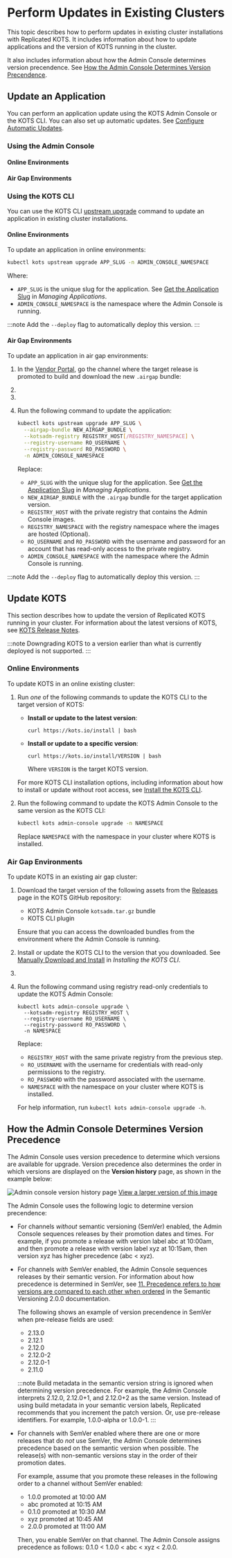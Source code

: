 
# Perform Updates in Existing Clusters

This topic describes how to perform updates in existing cluster installations with Replicated KOTS. It includes information about how to update applications and the version of KOTS running in the cluster.

It also includes information about how the Admin Console determines version precendence. See [How the Admin Console Determines Version Precendence](/enterprise/updating-app-manager#how-the-admin-console-determines-version-precedence).

## Update an Application

You can perform an application update using the KOTS Admin Console or the KOTS CLI. You can also set up automatic updates. See [Configure Automatic Updates](/enterprise/updating-apps).

### Using the Admin Console

#### Online Environments

<AdminConsole/>

#### Air Gap Environments

<AdminConsoleAirGap/>

### Using the KOTS CLI

You can use the KOTS CLI [upstream upgrade](/reference/kots-cli-upstream-upgrade) command to update an application in existing cluster installations.

#### Online Environments

To update an application in online environments:

```bash
kubectl kots upstream upgrade APP_SLUG -n ADMIN_CONSOLE_NAMESPACE
```
Where:
* `APP_SLUG` is the unique slug for the application. See [Get the Application Slug](/vendor/vendor-portal-manage-app#slug) in _Managing Applications_.
* `ADMIN_CONSOLE_NAMESPACE` is the namespace where the Admin Console is running.

:::note
Add the `--deploy` flag to automatically deploy this version.
:::

#### Air Gap Environments

To update an application in air gap environments:

1. In the [Vendor Portal](https://vendor.replicated.com), go the channel where the target release is promoted to build and download the new `.airgap` bundle:
   
   <BuildAirGapBundle/>

1. <DownloadAirGapBundle/>

1. <ViewAirGapBundle/>

1. Run the following command to update the application:

    ```bash
    kubectl kots upstream upgrade APP_SLUG \
      --airgap-bundle NEW_AIRGAP_BUNDLE \
      --kotsadm-registry REGISTRY_HOST[/REGISTRY_NAMESPACE] \
      --registry-username RO_USERNAME \
      --registry-password RO_PASSWORD \
      -n ADMIN_CONSOLE_NAMESPACE
    ```
    Replace:
    * `APP_SLUG` with the unique slug for the application. See [Get the Application Slug](/vendor/vendor-portal-manage-app#slug) in _Managing Applications_.
    * `NEW_AIRGAP_BUNDLE` with the `.airgap` bundle for the target application version.
    * `REGISTRY_HOST` with the private registry that contains the Admin Console images.
    * `REGISTRY_NAMESPACE` with the registry namespace where the images are hosted (Optional). 
    * `RO_USERNAME` and `RO_PASSWORD` with the username and password for an account that has read-only access to the private registry.
    * `ADMIN_CONSOLE_NAMESPACE` with the namespace where the Admin Console is running.

:::note
Add the `--deploy` flag to automatically deploy this version.
:::

## Update KOTS

This section describes how to update the version of Replicated KOTS running in your cluster. For information about the latest versions of KOTS, see [KOTS Release Notes](/release-notes/rn-app-manager).

:::note
Downgrading KOTS to a version earlier than what is currently deployed is not supported.
:::

### Online Environments

To update KOTS in an online existing cluster:

1. Run _one_ of the following commands to update the KOTS CLI to the target version of KOTS:

    - **Install or update to the latest version**:

      ```
      curl https://kots.io/install | bash
      ```

    - **Install or update to a specific version**:

      ```
      curl https://kots.io/install/VERSION | bash
      ```
      Where `VERSION` is the target KOTS version.

    For more KOTS CLI installation options, including information about how to install or update without root access, see [Install the KOTS CLI](/reference/kots-cli-getting-started).

1. Run the following command to update the KOTS Admin Console to the same version as the KOTS CLI:

   ```bash
   kubectl kots admin-console upgrade -n NAMESPACE
   ```
   Replace `NAMESPACE` with the namespace in your cluster where KOTS is installed.

### Air Gap Environments

To update KOTS in an existing air gap cluster:

1. Download the target version of the following assets from the [Releases](https://github.com/replicatedhq/kots/releases/latest) page in the KOTS GitHub repository:
   * KOTS Admin Console `kotsadm.tar.gz` bundle
   * KOTS CLI plugin
   
   Ensure that you can access the downloaded bundles from the environment where the Admin Console is running.

1. Install or update the KOTS CLI to the version that you downloaded. See [Manually Download and Install](/reference/kots-cli-getting-started#manually-download-and-install) in _Installing the KOTS CLI_.

1. <PushKotsImages/>

1. Run the following command using registry read-only credentials to update the KOTS Admin Console:

    ```
    kubectl kots admin-console upgrade \
      --kotsadm-registry REGISTRY_HOST \
      --registry-username RO_USERNAME \
      --registry-password RO_PASSWORD \
      -n NAMESPACE
    ```
    Replace:
    * `REGISTRY_HOST` with the same private registry from the previous step.
    * `RO_USERNAME` with the username for credentials with read-only permissions to the registry.
    * `RO_PASSWORD` with the password associated with the username.
    * `NAMESPACE` with the namespace on your cluster where KOTS is installed.

    For help information, run `kubectl kots admin-console upgrade -h`. 

## How the Admin Console Determines Version Precedence

The Admin Console uses version precedence to determine which versions are available for upgrade. Version precedence also determines the order in which versions are displayed on the **Version history** page, as shown in the example below:

![Admin console version history page](/images/new-version-available.png)
[View a larger version of this image](/images/new-version-available.png)

The Admin Console uses the following logic to determine version precendence:

* For channels _without_ semantic versioning (SemVer) enabled, the Admin Console sequences releases by their promotion dates and times. For example, if you promote a release with version label abc at 10:00am, and then promote a release with version label xyz at 10:15am, then version xyz has higher precedence (abc < xyz).

* For channels _with_ SemVer enabled, the Admin Console sequences releases by their semantic version. For information about how precedence is determined in SemVer, see [11. 
Precedence refers to how versions are compared to each other when ordered](https://semver.org/#spec-item-11) in the Semantic Versioning 2.0.0 documentation.

   The following shows an example of version precendence in SemVer when pre-release fields are used: 

    - 2.13.0
    - 2.12.1
    - 2.12.0
    - 2.12.0-2
    - 2.12.0-1
    - 2.11.0

    :::note
    Build metadata in the semantic version string is ignored when determining version precedence. For example, the Admin Console interprets 2.12.0, 2.12.0+1, and 2.12.0+2 as the same version. Instead of using build metadata in your semantic version labels, Replicated recommends that you increment the patch version. Or, use pre-release identifiers. For example, 1.0.0-alpha or 1.0.0-1.
    :::

* For channels with SemVer enabled where there are one or more releases that do _not_ use SemVer, the Admin Console determines precedence based on the semantic version when possible. The release(s) with non-semantic versions stay in the order of their promotion dates.

    For example, assume that you promote these releases in the following order to a channel without SemVer enabled: 

    - 1.0.0 promoted at 10:00 AM
    - abc promoted at 10:15 AM
    - 0.1.0 promoted at 10:30 AM
    - xyz promoted at 10:45 AM
    - 2.0.0 promoted at 11:00 AM

    Then, you enable SemVer on that channel. The Admin Console assigns precedence as follows: 0.1.0 < 1.0.0 < abc < xyz < 2.0.0.    